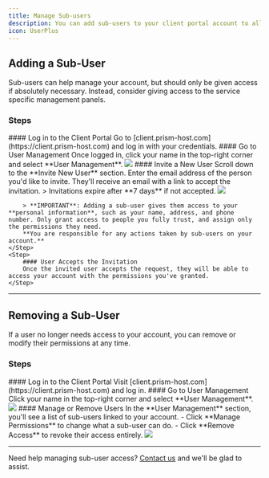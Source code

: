```yaml
---
title: Manage Sub-users
description: You can add sub-users to your client portal account to allow team members or collaborators to manage services on your behalf. This guide walks you through how to add and remove sub-users securely.
icon: UserPlus
---
```


## Adding a Sub-User

Sub-users can help manage your account, but should only be given access if absolutely necessary. Instead, consider giving access to the service specific management panels.

### Steps

<Steps>
    <Step>
        #### Log in to the Client Portal  
        Go to [client.prism-host.com](https://client.prism-host.com) and log in with your credentials.
    </Step>
    <Step>
        #### Go to User Management  
        Once logged in, click your name in the top-right corner and select **User Management**.  
        <img src={UserManagement.src} />
    </Step>
    <Step>
        #### Invite a New User  
        Scroll down to the **Invite New User** section.  
        Enter the email address of the person you'd like to invite. They'll receive an email with a link to accept the invitation.  
        > Invitations expire after **7 days** if not accepted.  
        <img src={InviteNewUser.src} />

        > **IMPORTANT**: Adding a sub-user gives them access to your **personal information**, such as your name, address, and phone number. Only grant access to people you fully trust, and assign only the permissions they need.  
        **You are responsible for any actions taken by sub-users on your account.**
    </Step>
    <Step>
        #### User Accepts the Invitation  
        Once the invited user accepts the request, they will be able to access your account with the permissions you've granted.
    </Step>
</Steps>

---

## Removing a Sub-User

If a user no longer needs access to your account, you can remove or modify their permissions at any time.

### Steps

<Steps>
    <Step>
        #### Log in to the Client Portal  
        Visit [client.prism-host.com](https://client.prism-host.com) and log in.
    </Step>
    <Step>
        #### Go to User Management  
        Click your name in the top-right corner and select **User Management**.  
        <img src={UserManagement.src} />
    </Step>
    <Step>
        #### Manage or Remove Users  
        In the **User Management** section, you'll see a list of sub-users linked to your account.  
        - Click **Manage Permissions** to change what a sub-user can do.  
        - Click **Remove Access** to revoke their access entirely.  
        <img src={RemoveUser.src} />
    </Step>
</Steps>

---

Need help managing sub-user access? [Contact us](https://prism-host.com/contact) and we'll be glad to assist.